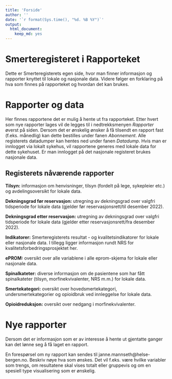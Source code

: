 ```yaml
---
title: 'Forside'
author: ''
date: '`r format(Sys.time(), "%d. %B %Y")`'
output: 
  html_document: 
    keep_md: yes
---
```


# Smerteregisteret i Rapporteket
Dette er Smerteregisterets egen side, hvor man finner informasjon og rapporter knyttet til lokale og nasjonale data. Videre følger en forklaring på hva som finnes på rapporteket og hvordan det kan brukes.

# Rapporter og data
Her finnes rapportene det er mulig å hente ut fra rapporteket. Etter hvert som nye rapporter lages vil de legges til i nedtrekksmenyen _Rapporter_ øverst på siden. Dersom det er ønskelig ønsker å få tilsendt en rapport fast (f.eks. månedlig) kan dette bestilles under fanen _Abonnement_. Alle registerets datadumper kan hentes ned under fanen _Datadump_. Hvis man er innlogget via lokalt sykehus, vil rapportene generes med lokale data for dette sykehuset. Er man innlogget på det nasjonale registeret brukes nasjonale data.

## Registerets nåværende rapporter

**Tilsyn:** informasjon om henvisninger, tilsyn (fordelt på lege, sykepleier etc.) og avdelingsoversikt for lokale data.

**Dekningsgrad før reservasjon:** utregning av dekningsgrad over valgfri tidsperiode for lokale data (gjelder før reservasjonsrett/til desember 2022).

**Dekningsgrad etter reservasjon:** utregning av dekningsgrad over valgfri tidsperiode for lokale data (gjelder etter reservasjonsrett/fra desember 2022).

**Indikatorer:** Smerteregisterets resultat - og kvalitetsindikatorer for lokale eller nasjonale data. I tillegg ligger informasjon rundt NRS for kvalitetsforbedringsprosjektet her.

**ePROM:** oversikt over alle variablene i alle eprom-skjema for lokale eller nasjonale data.

**Spinalkateter:** diverse informasjon om de pasientene som har fått spinalkateter (tilsyn, morfinekvivalenter, NRS m.m.) for lokale data.

**Smertekategori:** oversikt over hovedsmertekategori, undersmertekategorier og opioidbruk ved innleggelse for lokale data.

**Opioidreduksjon:** oversikt over nedgang i morfinekvivalenter.

# Nye rapporter
Dersom det er informasjon som er av interesse å hente ut gjentatte ganger kan det lønne seg å få laget en rapport. 

En forespørsel om ny rapport kan sendes til janne.mannseth@helse-bergen.no. Beskriv nøye hva som ønskes. Det vil f.eks. være hvilke variabler som trengs, om resultatene skal vises totalt eller gruppevis og om en spesiell type visualisering som er ønskelig.
 
